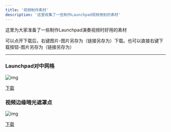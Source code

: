 ```yaml
---
title: '视频制作素材'
description: '这里收集了一些制作Launchpad视频用到的素材'
---
```


这里为大家准备了一些制作Launchpad演奏视频时好用的素材

可以点开下载后，右键图片-图片另存为（链接另存为）下载。也可以直接右键下载按钮-图片另存为（链接另存为）

----

### Launchpad对中网格

![img](/img/vesource/grid.jpg)

<a
  className="button button--lg button--outline button--primary"
  target="_blank"
  href="https://dl.deltaasterism.com/storage/videoedit-resources/Launchpad-Grid.png">
  下载
</a>

### 视频边缘暗光遮罩点

![img](/img/vesource/dot.jpg)

<a
  className="button button--lg button--outline button--primary"
  target="_blank"
  href="https://dl.deltaasterism.com/storage/videoedit-resources/VideoDarkeningSpot.png">
  下载
</a>